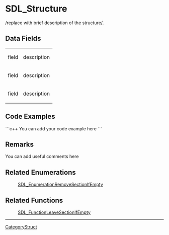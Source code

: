 <!-- pragma section-numbers off -->
<!-- pragma disable-camelcase -->

= SDL_Structure =
/replace with brief description of the structure/.


<!-- Remove this comment from the Struct page when creating page.  
To automatically show Data Fields content from this page on a function page place the following markup in the Remarks section of the related function(s), where structure is replaced by the actual structure name:
<<Include(SDL_structure, , , from="== Data Fields ==", to="== Code Examples ==")>> -->

== Data Fields ==
{|
|field
|description
|-
|field
|description
|-
|field
|description
|}

== Code Examples ==
```c++
You can add your code example here
```

== Remarks ==
You can add useful comments here

== Related Enumerations ==
:[[SDL_EnumerationRemoveSectionIfEmpty]]

== Related Functions ==
:[[SDL_FunctionLeaveSectionIfEmpty]]

----
[[CategoryStruct]]
